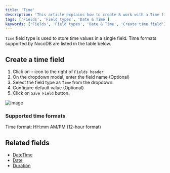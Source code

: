 ```yaml
---
title: 'Time'
description: 'This article explains how to create & work with a Time field.'
tags: ['Fields', 'Field types', 'Date & Time']
keywords: ['Fields', 'Field types', 'Date & Time', 'Create time field']
---
```



`Time` field type is used to store time values in a single field. Time formats supported by NocoDB are listed in the table below.

## Create a time field
1. Click on `+` icon to the right of `Fields header`
2. On the dropdown modal, enter the field name (Optional)
3. Select the field type as `Time` from the dropdown.
4. Configure default value (Optional)
5. Click on `Save Field` button.

![image](/img/v2/fields/types/time.png)


### Supported time formats
Time format: HH:mm AM/PM (12-hour format)

[//]: # (| Format    | Example    |)
[//]: # (|-----------|------------|)
[//]: # (| HH:mm:ss  | 12:45:30   |)
[//]: # (| HH:mm     | 14:20      |)

## Related fields
- [DateTime](/docs/product-docs/fields/field-types/date-time-based/date-time)
- [Date](/docs/product-docs/fields/field-types/date-time-based/date)
- [Duration](/docs/product-docs/fields/field-types/date-time-based/duration)